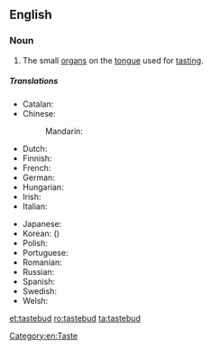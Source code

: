 ==English==
{{wikipedia}}

===Noun===
{{en-noun}}

# The small [[organ]]s on the [[tongue]] used for [[tasting]].

=====Translations=====
{{trans-top|a small organ on the tongue used for tasting}}
* Catalan: {{t-|ca|papil·la gustativa|f}}
* Chinese:
*: Mandarin: {{t|cmn|味蕾|tr=wèilěi|sc=Hani}}
* Dutch: {{t-|nl|smaakpapil|c}}
* Finnish: {{t-|fi|makusilmu}}
* French: {{t+|fr|papille|f}}
* German: {{t+|de|Geschmacksknospe|f}}
* Hungarian: {{t-|hu|ízlelőszemölcs}}
* Irish: {{t-|ga|blaslóg|f}}
* Italian: {{t-|it|papilla gustativa|f}}
{{trans-mid}}
* Japanese: {{t-|ja|味蕾|tr=みらい, mirai|sc=Jpan}}
* Korean: {{t-|ko|미뢰|tr=miroe|sc=Kore}} ({{t-|ko|味蕾|sc=Kore}})
* Polish: {{t-|pl|kubek smakowy|m}}
* Portuguese: {{t-|pt|papila gustativa|f}}
* Romanian: {{t-|ro|papilă gustativă|f}}
* Russian: {{t-|ru|вкусовой сосочек|m|tr=vkusovój sosóček|sc=Cyrl}}
* Spanish: {{t-|es|papila gustativa|f}}
* Swedish: {{t+|sv|smaklök|c}}
* Welsh: {{t-|cy|blasbwynt}}
{{trans-bottom}}

[[Category:en:Taste]]

[[et:tastebud]]
[[ro:tastebud]]
[[ta:tastebud]]